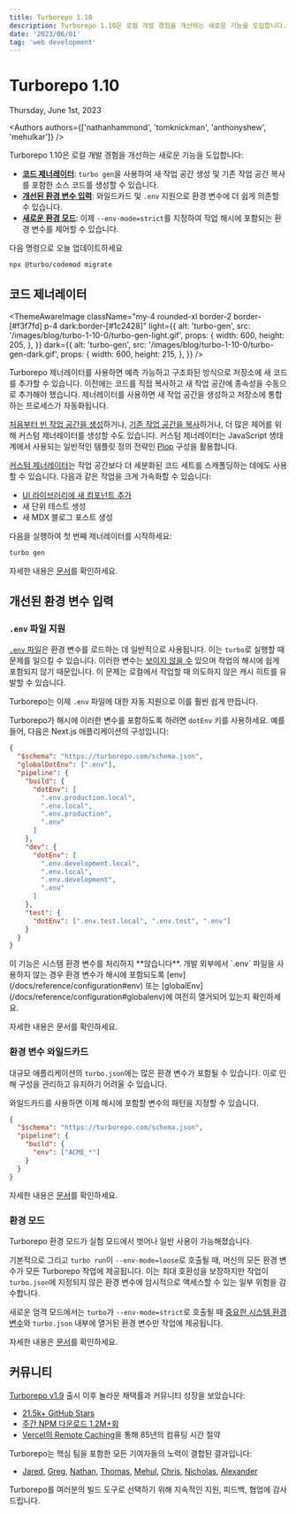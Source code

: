```yaml
---
title: Turborepo 1.10
description: Turborepo 1.10은 로컬 개발 경험을 개선하는 새로운 기능을 도입합니다.
date: '2023/06/01'
tag: 'web development'
---
```


<h1 className="text-center">Turborepo 1.10</h1>


<Date>Thursday, June 1st, 2023</Date>

<Authors
  authors={['nathanhammond', 'tomknickman', 'anthonyshew', 'mehulkar']}
/>

Turborepo 1.10은 로컬 개발 경험을 개선하는 새로운 기능을 도입합니다:

- [**코드 제너레이터**](#code-generators): `turbo gen`을 사용하여 새 작업 공간 생성 및 기존 작업 공간 복사를 포함한 소스 코드를 생성할 수 있습니다.
- [**개선된 환경 변수 입력**](#improved-environment-variable-inputs): 와일드카드 및 `.env` 지원으로 환경 변수에 더 쉽게 의존할 수 있습니다.
- [**새로운 환경 모드**](#environment-modes): 이제 `--env-mode=strict`를 지정하여 작업 해시에 포함되는 환경 변수를 제어할 수 있습니다.

다음 명령으로 오늘 업데이트하세요

```bash title="Terminal"
npx @turbo/codemod migrate
```

## 코드 제너레이터

<ThemeAwareImage
  className="my-4 rounded-xl border-2 border-[#f3f7fd] p-4 dark:border-[#1c2428]"
  light={{
    alt: 'turbo-gen',
    src: '/images/blog/turbo-1-10-0/turbo-gen-light.gif',
    props: {
      width: 600,
      height: 205,
    },
  }}
  dark={{
    alt: 'turbo-gen',
    src: '/images/blog/turbo-1-10-0/turbo-gen-dark.gif',
    props: {
      width: 600,
      height: 215,
    },
  }}
/>

Turborepo 제너레이터를 사용하면 예측 가능하고 구조화된 방식으로 저장소에 새 코드를 추가할 수 있습니다.
이전에는 코드를 직접 복사하고 새 작업 공간에 종속성을 수동으로 추가해야 했습니다. 제너레이터를 사용하면
새 작업 공간을 생성하고 저장소에 통합하는 프로세스가 자동화됩니다.

[처음부터 빈 작업 공간을 생성](/docs/guides/generating-code#add-an-empty-package)하거나, [기존 작업 공간을 복사](/docs/guides/generating-code#copy-an-existing-package)하거나, 더 많은 제어를 위해 커스텀 제너레이터를 생성할 수도 있습니다. 커스텀 제너레이터는 JavaScript 생태계에서 사용되는 일반적인 템플릿 정의 전략인 [Plop](https://plopjs.com/) 구성을 활용합니다.

[커스텀 제너레이터](/docs/guides/generating-code#custom-generators)는 작업 공간보다 더 세분화된 코드 세트를 스캐폴딩하는 데에도 사용할 수 있습니다. 다음과 같은 작업을 크게 가속화할 수 있습니다:

- [UI 라이브러리에 새 컴포넌트 추가](https://github.com/vercel/turbo/blob/main/examples/basic/packages/ui/turbo/generators/config.ts)
- 새 단위 테스트 생성
- 새 MDX 블로그 포스트 생성

다음을 실행하여 첫 번째 제너레이터를 시작하세요:

```bash title="Terminal"
turbo gen
```

자세한 내용은 [문서](/docs/guides/generating-code)를 확인하세요.

## 개선된 환경 변수 입력

### `.env` 파일 지원

[`.env` 파일](https://www.dotenv.org/docs/)은 환경 변수를 로드하는 데 일반적으로 사용됩니다. 이는 `turbo`로 실행할 때 문제를 일으킬 수 있습니다. 이러한 변수는 [보이지 않을 수](/docs/crafting-your-repository/using-environment-variables#avoid-creating-or-mutating-environment-variables-at-runtime) 있으며 작업의 해시에 쉽게 포함되지 않기 때문입니다. 이 문제는 로컬에서 작업할 때 의도하지 않은 캐시 히트를 유발할 수 있습니다.

Turborepo는 이제 `.env` 파일에 대한 자동 지원으로 이를 훨씬 쉽게 만듭니다.

Turborepo가 해시에 이러한 변수를 포함하도록 하려면 `dotEnv` 키를 사용하세요. 예를 들어, 다음은 Next.js 애플리케이션의 구성입니다:

```json title="./turbo.json"
{
  "$schema": "https://turborepo.com/schema.json",
  "globalDotEnv": [".env"],
  "pipeline": {
    "build": {
      "dotEnv": [
        ".env.production.local",
        ".env.local",
        ".env.production",
        ".env"
      ]
    },
    "dev": {
      "dotEnv": [
        ".env.development.local",
        ".env.local",
        ".env.development",
        ".env"
      ]
    },
    "test": {
      "dotEnv": [".env.test.local", ".env.test", ".env"]
    }
  }
}
```

<Callout>
  이 기능은 시스템 환경 변수를 처리하지 **않습니다**. 개발 외부에서 `.env`
  파일을 사용하지 않는 경우 환경 변수가 해시에 포함되도록
  [env](/docs/reference/configuration#env) 또는
  [globalEnv](/docs/reference/configuration#globalenv)에 여전히 열거되어 있는지
  확인하세요.
</Callout>

자세한 내용은 문서를 확인하세요.

### 환경 변수 와일드카드

대규모 애플리케이션의 `turbo.json`에는 많은 환경 변수가 포함될 수 있습니다. 이로 인해 구성을 관리하고 유지하기 어려울 수 있습니다.

와일드카드를 사용하면 이제 해시에 포함할 변수의 패턴을 지정할 수 있습니다.

```json title="./turbo.json"
{
  "$schema": "https://turborepo.com/schema.json",
  "pipeline": {
    "build": {
      "env": ["ACME_*"]
    }
  }
}
```

자세한 내용은 [문서](/docs/reference/configuration#wildcards)를 확인하세요.

### 환경 모드

Turborepo 환경 모드가 실험 모드에서 벗어나 일반 사용이 가능해졌습니다.

기본적으로 그리고 `turbo run`이 `--env-mode=loose`로 호출될 때, 머신의 모든 환경 변수가 모든 Turborepo 작업에 제공됩니다.
이는 최대 호환성을 보장하지만 작업이 `turbo.json`에 지정되지 않은 환경 변수에 암시적으로 액세스할 수 있는 일부 위험을 감수합니다.

새로운 엄격 모드에서는 `turbo`가 `--env-mode=strict`로 호출될 때 [중요한 시스템 환경 변수](/docs/reference/system-environment-variables)와 `turbo.json` 내부에 열거된 환경 변수만 작업에 제공됩니다.

자세한 내용은 [문서](/docs/crafting-your-repository/using-environment-variables#environment-modes)를 확인하세요.

## 커뮤니티

[Turborepo v1.9](/blog/turbo-1-9-0) 출시 이후 놀라운 채택률과 커뮤니티 성장을 보았습니다:

- [21.5k+ GitHub Stars](https://github.com/vercel/turbo)
- [주간 NPM 다운로드 1.2M+회](https://www.npmjs.com/package/turbo)
- [Vercel의 Remote Caching](https://vercel.com/docs/concepts/monorepos/remote-caching)을 통해 85년의 컴퓨팅 시간 절약

Turborepo는 핵심 팀을 포함한 모든 기여자들의 노력이 결합된 결과입니다:

- [Jared](https://github.com/jaredpalmer), [Greg](https://github.com/gsoltis), [Nathan](https://github.com/nathanhammond), [Thomas](https://github.com/tknickman), [Mehul](https://github.com/mehulkar), [Chris](https://github.com/chris-olszewski), [Nicholas](https://github.com/NicholasLYang), [Alexander](https://github.com/arlyon)

Turborepo를 여러분의 빌드 도구로 선택하기 위해 지속적인 지원, 피드백, 협업에 감사드립니다.
